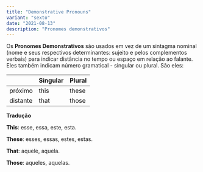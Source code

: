 ```yaml
---
title: "Demonstrative Pronouns"
variant: "sexto"
date: "2021-08-13"
description: "Pronomes demonstrativos"
---
```


Os **Pronomes Demonstrativos** são usados em vez de um sintagma nominal (nome e seus respectivos determinantes: sujeito e pelos complementos verbais) para indicar distância no tempo ou espaço em relação ao falante. Eles também indicam número gramatical - singular ou plural. São eles:

|          | Singular | Plural |
| -------- | -------- | ------ |
| próximo  | this     | these  |
| distante | that     | those  |

**Tradução**

**This**: esse, essa, este, esta.

**These**: esses, essas, estes, estas.

**That**: aquele, aquela.

**Those**: aqueles, aquelas.
